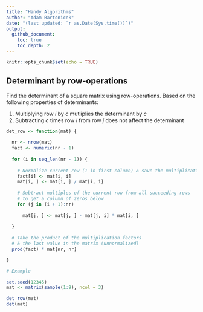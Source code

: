 ```yaml
---
title: "Handy Algorithms"
author: "Adam Bartonicek"
date: "(last updated: `r as.Date(Sys.time())`)"
output: 
  github_document:
    toc: true
    toc_depth: 2
---
```


```r

knitr::opts_chunk$set(echo = TRUE)
```

## Determinant by row-operations

Find the determinant of a square matrix using row-operations. Based on the following properties of determinants:

1) Multiplying row $i$ by $c$ mutliplies the determinant by $c$
2) Subtracting $c$ times row $i$ from row $j$ does not affect the determinant

```r

det_row <- function(mat) {
  
  nr <- nrow(mat)
  fact <- numeric(nr - 1)
  
  for (i in seq_len(nr - 1)) {
    
    # Normalize current row (1 in first column) & save the multiplication factor
    fact[i] <- mat[i, i]
    mat[i, ] <- mat[i, ] / mat[i, i]
    
    # Subtract multiples of the current row from all succeeding rows
    # to get a column of zeros below
    for (j in (i + 1):nr)
    
      mat[j, ] <- mat[j, ] - mat[j, i] * mat[i, ] 
  
  }
  
  # Take the product of the multiplication factors 
  # & the last value in the matrix (unnormalized)
  prod(fact) * mat[nr, nr]

}

# Example

set.seed(12345)
mat <- matrix(sample(1:9), ncol = 3)

det_row(mat)
det(mat)

```